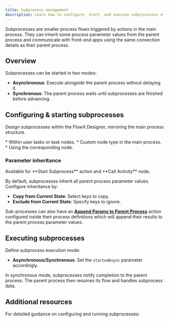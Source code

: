 ```yaml
---
title: Subprocess management
description: Learn how to configure, start, and execute subprocesses efficiently within your process flow.
---
```


Subprocesses are smaller process flows triggered by actions in the main process. They can inherit some process parameter values from the parent process and communicate with front-end apps using the same connection details as their parent process.


## Overview

Subprocesses can be started in two modes:

* **Asynchronous**: Execute alongside the parent process without delaying it.
* **Synchronous**: The parent process waits until subprocesses are finished before advancing.

## Configuring & starting subprocesses

Design subprocesses within the FlowX Designer, mirroring the main process structure.

<Steps>
<Step title ="Start Subprocess Action">
*  Within user tasks or task nodes.
</Step>
<Step title="Call Activity node">
*  Custom node type in the main process.
</Step>
<Step title ="Start Embedded Subprocess node">
* Using the corresponding node.
</Step>
</Steps>

### Parameter inheritance

<Info>
Available for **Start Subprocess** action and **Call Activity** node.
</Info>

By default, subprocesses inherit all parent process parameter values. Configure inheritance by:

* **Copy from Current State**: Select keys to copy.
* **Exclude from Current State**: Specify keys to ignore.

Sub-processes can also have an [**Append Params to Parent Process**](../actions/append-params-to-parent-process) action  configured inside their process definitions which will append their results to the parent process parameter values.

<Card title ="Append Params to Parent Process" href ="../actions/append-params-to-parent-process" icon ="file">
</Card>

## Executing subprocesses

Define subprocess execution mode:

* **Asynchronous/Synchronous**: Set the `startedAsync` parameter accordingly.

In synchronous mode, subprocesses notify completion to the parent process. The parent process then resumes its flow and handles subprocess data.

## Additional resources

For detailed guidance on configuring and running subprocesses:

<CardGroup>

<Card title="Call activity node" href="../node/call-subprocess-tasks/call-activity-node" icon ="link">
</Card>

<Card title="Start a subprocess action" href="../actions/start-subprocess-action" icon="link">
</Card>

<Card title="Start embedded subprocess" href="../node/call-subprocess-tasks/start-embedded-subprocess" icon="link">
</Card>

</CardGroup>
